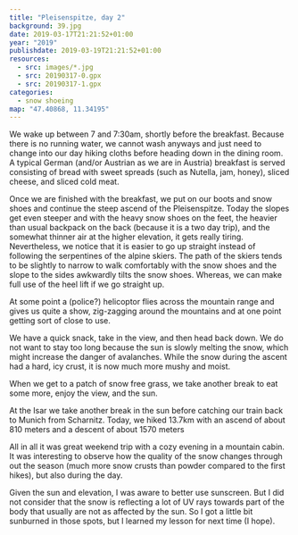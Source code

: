 ```yaml
---
title: "Pleisenspitze, day 2"
background: 39.jpg
date: 2019-03-17T21:21:52+01:00
year: "2019"
publishdate: 2019-03-19T21:21:52+01:00
resources:
  - src: images/*.jpg
  - src: 20190317-0.gpx
  - src: 20190317-1.gpx
categories:
  - snow shoeing
map: "47.40868, 11.34195"
---
```


We wake up between 7 and 7:30am, shortly before the breakfast. Because there is
no running water, we cannot wash anyways and just need to change into our day
hiking cloths before heading down in the dining room. A typical German (and/or
Austrian as we are in Austria) breakfast is served consisting of bread with
sweet spreads (such as Nutella, jam, honey), sliced cheese, and sliced cold
meat.

<GpxTrack src="20190317-0.gpx" />

Once we are finished with the breakfast, we put on our boots and snow shoes and
continue the steep ascend of the Pleisenspitze. Today the slopes get even
steeper and with the heavy snow shoes on the feet, the heavier than usual
backpack on the back (because it is a two day trip), and the somewhat thinner
air at the higher elevation, it gets really tiring. Nevertheless, we notice that
it is easier to go up straight instead of following the serpentines of the
alpine skiers. The path of the skiers tends to be slightly to narrow to walk
comfortably with the snow shoes and the slope to the sides awkwardly tilts the
snow shoes. Whereas, we can make full use of the heel lift if we go straight up.

At some point a (police?) helicoptor flies across the mountain range and gives us
quite a show, zig-zagging around the mountains and at one point getting sort of
close to use.

<Gallery>
  <Rimg src="24.jpg" alt="View during the ascend" />
  <Rimg src="25.jpg" alt="Susanne ascending" />
  <Rimg src="26.jpg" alt="Ascending" />
  <Rimg src="27.jpg" caption="We have to ascend this slope." />
  <Rimg src="28.jpg" caption="Taking some pictures of the amazing view." />
  <Rimg src="29.jpg" caption="It is again pretty sunny and warm." />
</Gallery>

<Pano src="33.jpg" alt="The view during the ascent." />

<Gallery>
  <Rimg src="35.jpg" alt="Susanne and Kristina" />
  <Rimg
    src="37.jpg"
    caption="Here you get a little bit of an impression of the steepness."
  />
  <Rimg
    src="38.jpg"
    caption="Fabian getting ahead. Can you see the airplane?"
  />
  <Rimg src="39.jpg" caption="The last few steps …" />
</Gallery>

<Pano
  src="40.jpg"
  caption="… before we can enjoy the amazing view of the Alps."
/>

We have a quick snack, take in the view, and then head back down. We do not want
to stay too long because the sun is slowly melting the snow, which might
increase the danger of avalanches. While the snow during the ascent had a hard,
icy crust, it is now much more mushy and moist.

<GpxTrack src="20190317-1.gpx" />

<Gallery>
  <Rimg src="41.jpg" alt="Descending" />
  <Rimg src="42.jpg" alt="Descending" />
  <Rimg src="43.jpg" alt="Descending" />
</Gallery>

When we get to a patch of snow free grass, we take another break to eat some
more, enjoy the view, and the sun.

<Gallery>
  <Rimg
    src="45.jpg"
    alt="Taking of the snow shoes for a break at a patch of snow free grass."
  />
  <Rimg src="46.jpg" alt="Having a break." />
</Gallery>

<Rimg src="47.jpg" alt="Having a break." />

<Gallery>
  <Rimg src="48.jpg" caption="Continuing and enjoying the descent." />
  <Rimg
    src="49.jpg"
    caption="We made it back to the Pleisenhütte, but we only descended half of the elevation."
  />
  <Rimg
    src="50.jpg"
    caption="About an hour before we reach Scharnitz, we pass this small stream which allows us to refill our water with some well tasting water."
  />
  <Rimg
    src="51.jpg"
    caption="Back to the Isar and the last couple of meters before reaching Scharnitz."
  />
  <Rimg src="52.jpg" alt="The Isar." />
  <Rimg src="53.jpg" alt="The Isar." />
</Gallery>

At the Isar we take another break in the sun before catching our train back to
Munich from Scharnitz. Today, we hiked 13.7km with an ascend of about 810 meters
and a descent of about 1570 meters

<Rimg src="54.jpg" alt="" />

All in all it was great weekend trip with a cozy evening in a mountain cabin. It
was interesting to observe how the quality of the snow changes through out the
season (much more snow crusts than powder compared to the first hikes), but also
during the day.

Given the sun and elevation, I was aware to better use sunscreen. But I did not
consider that the snow is reflecting a lot of UV rays towards part of the body
that usually are not as affected by the sun. So I got a little bit sunburned in
those spots, but I learned my lesson for next time (I hope).
